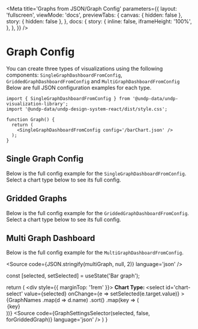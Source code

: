 
<Meta
  title='Graphs from JSON/Graph Config'
  parameters={{
    layout: 'fullscreen',
    viewMode: 'docs',
    previewTabs: {
      canvas: { hidden: false },
      story: { hidden: false },
    },
    docs: {
      story: {
        inline: false,
        iframeHeight: '100%',
      },
    },
  }}
/>

# Graph Config

You can create three types of visualizations using the following components: `SingleGraphDashboardFromConfig`, `GriddedGraphDashboardFromConfig` and `MultiGraphDashboardFromConfig`
Below are full JSON configuration examples for each type.

```tsx
import { SingleGraphDashboardFromConfig } from '@undp-data/undp-visualization-library';
import '@undp-data/undp-design-system-react/dist/style.css';

function Graph() {
  return (
    <SingleGraphDashboardFromConfig config='/barChart.json' />
  );
}

```

## Single Graph Config

Below is the full config example for the `SingleGraphDashboardFromConfig`. Select a chart type below to see its full config.

<ConfigFilesDropdown forGriddedGraph={false} />

## Gridded Graphs

Below is the full config example for the `GriddedGraphDashboardFromConfig`. Select a chart type below to see its full config.

<ConfigFilesDropdown forGriddedGraph />

## Multi Graph Dashboard

Below is the full config example for the `MultiGraphDashboardFromConfig`.

<Source code={JSON.stringify(multiGraph, null, 2)} language='json' />


  const [selected, setSelected] = useState('Bar graph');

  return (
    <div style={{ marginTop: '1rem' }}>
      <label htmlFor='chart-select'>
        <strong>Chart Type: </strong>
      </label>
      <select
        id='chart-select'
        value={selected}
        onChange={e => setSelected(e.target.value)}
      >
        {GraphNames
          .map(d => d.name)
          .sort()
          .map(key => (
            <option key={key} value={key}>
              {key}
            </option>
        ))}
      </select>
      <Source
        code={GraphSettingsSelector(selected, false, forGriddedGraph)}
        language='json'
      />
    </div>
  )
}